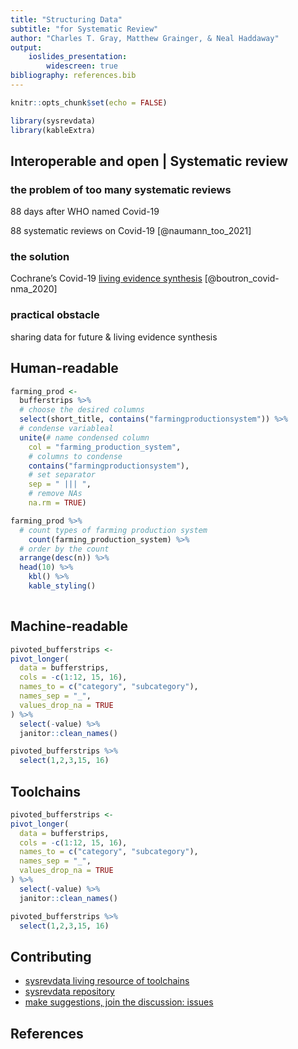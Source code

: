 ```yaml
---
title: "Structuring Data" 
subtitle: "for Systematic Review"
author: "Charles T. Gray, Matthew Grainger, & Neal Haddaway"
output: 
    ioslides_presentation:
        widescreen: true
bibliography: references.bib
---
```


```r
knitr::opts_chunk$set(echo = FALSE)

library(sysrevdata)
library(kableExtra)

```

## Interoperable and open | Systematic review

### the problem of too many systematic reviews

88 days after WHO named Covid-19 

88 systematic reviews on Covid-19 [@naumann_too_2021]

### the solution

Cochrane's Covid-19 [living evidence synthesis](https://covid-nma.com/the-project/) [@boutron_covid-nma_2020]  

### practical obstacle

sharing data for future & living evidence synthesis

## Human-readable 

```r
farming_prod <-
  bufferstrips %>%
  # choose the desired columns
  select(short_title, contains("farmingproductionsystem")) %>%
  # condense variableal
  unite(# name condensed column
    col = "farming_production_system",
    # columns to condense
    contains("farmingproductionsystem"),
    # set separator
    sep = " ||| ",
    # remove NAs
    na.rm = TRUE)

farming_prod %>%
  # count types of farming production system
    count(farming_production_system) %>%
  # order by the count
  arrange(desc(n)) %>%
  head(10) %>% 
    kbl() %>% 
    kable_styling()
    
```

## Machine-readable

```r
pivoted_bufferstrips <-
pivot_longer(
  data = bufferstrips,
  cols = -c(1:12, 15, 16),
  names_to = c("category", "subcategory"),
  names_sep = "_",
  values_drop_na = TRUE
) %>%
  select(-value) %>%
  janitor::clean_names()

pivoted_bufferstrips %>%
  select(1,2,3,15, 16)

```


## Toolchains

```r
pivoted_bufferstrips <-
pivot_longer(
  data = bufferstrips,
  cols = -c(1:12, 15, 16),
  names_to = c("category", "subcategory"),
  names_sep = "_",
  values_drop_na = TRUE
) %>%
  select(-value) %>%
  janitor::clean_names()

pivoted_bufferstrips %>%
  select(1,2,3,15, 16)
```


## Contributing

- [sysrevdata living resource of toolchains](https://softloud.github.io/sysrevdata/)
- [sysrevdata repository](https://github.com/softloud/sysrevdata)
- [make suggestions, join the discussion: issues](https://github.com/softloud/sysrevdata)

## References
